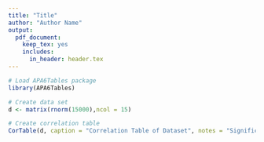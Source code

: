 ```yaml
---
title: "Title"
author: "Author Name"
output: 
  pdf_document: 
    keep_tex: yes
    includes:
      in_header: header.tex
---
```


```r
# Load APA6Tables package
library(APA6Tables)

# Create data set
d <- matrix(rnorm(15000),ncol = 15)

# Create correlation table
CorTable(d, caption = "Correlation Table of Dataset", notes = "Significant correlations are bolded at $\\alpha = .05$", WidthProportion = 1, landscape = FALSE)

```




